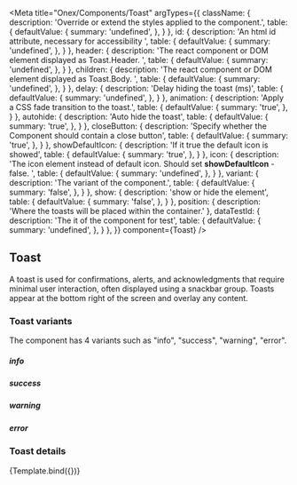 

<Meta
  title="Onex/Components/Toast"
  argTypes={{
    className: {
      description: 'Override or extend the styles applied to the component.',
      table: {
        defaultValue: {
          summary: 'undefined',
        },
      }
    },
    id: {
      description: 'An html id attribute, necessary for accessibility ',
      table: {
        defaultValue: {
          summary: 'undefined',
        },
      }
    },
    header: {
      description: 'The react component or DOM element displayed as Toast.Header. ',
      table: {
        defaultValue: {
          summary: 'undefined',
        },
      }
    },
    children: {
      description: 'The react component or DOM element displayed as Toast.Body. ',
      table: {
        defaultValue: {
          summary: 'undefined',
        },
      }
    },
    delay: {
      description: 'Delay hiding the toast (ms)',
      table: {
        defaultValue: {
          summary: 'undefined',
        },
      }
    },
    animation: {
      description: 'Apply a CSS fade transition to the toast.',
      table: {
        defaultValue: {
          summary: 'true',
        },
      }
    },
    autohide: {
      description: 'Auto hide the toast',
      table: {
        defaultValue: {
          summary: 'true',
        },
      }
    },
    closeButton: {
      description: 'Specify whether the Component should contain a close button',
      table: {
        defaultValue: {
          summary: 'true',
        },
      }
    },
    showDefaultIcon: {
      description: 'If it true the default icon is showed',
      table: {
        defaultValue: {
          summary: 'true',
        },
      }
    },
    icon: {
      description: 'The icon element instead of default icon. Should set <b>showDefaultIcon</b> - false. ',
      table: {
        defaultValue: {
          summary: 'undefined',
        },
      }
    },
    variant: {
      description: 'The variant of the component.',
      table: {
        defaultValue: {
          summary: 'false',
        },
      }
    },
    show: {
      description: 'show or hide the element',
      table: {
        defaultValue: {
          summary: 'false',
        },
      }
    },
    position: {
      description: 'Where the toasts will be placed within the container.'
    },
    dataTestId: {
      description: 'The it of the component for test',
      table: {
        defaultValue: {
          summary: 'undefined',
        },
      }
    },
  }}
  component={Toast}
/>


## Toast

A toast is used for confirmations, alerts, and acknowledgments that require minimal user interaction, often displayed using a snackbar group.
Toasts appear at the bottom right of the screen and overlay any content.

### Toast variants

The component has 4 variants such as "info", "success", "warning", "error".

##### <i>info</i>

<Canvas>
  <Story name="Info" story={stories.Info} position="relative" height="12rem"/>
</Canvas>

##### <i>success</i>

<Canvas>
  <Story name="Success" story={stories.Success} height="12rem" position="relative"/>
</Canvas>

##### <i>warning</i>

<Canvas>
  <Story name="Warning" story={stories.Warning} height="12rem" position="relative"/>
</Canvas>

##### <i>error</i>

<Canvas>
  <Story name="Error" story={stories.Error} height="12rem" position="relative"/>
</Canvas>

### Toast details
<Canvas>
  <Story
    height="12rem"
    name="Demo"
    position="relative"
    args={{
      id: 'demo-toast',
      variant: 'info',
      className: 'c-demo-toast',
      show: true,
      dataTestId: 'demo-toast-id',
      header: "Info banner header",
      children: 'Example of an info banner message.',
    }}>
    {Template.bind({})}
  </Story>
</Canvas>

<ArgsTable story="Demo"/>
